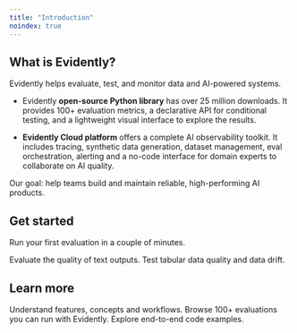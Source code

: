 ```yaml
---
title: "Introduction"
noindex: true
---
```


## What is Evidently?

Evidently helps evaluate, test, and monitor data and AI-powered systems.

* Evidently **open-source Python library** has over 25 million downloads. It provides 100+ evaluation metrics, a declarative API for conditional testing, and a lightweight visual interface to explore the results.

* **Evidently Cloud platform** offers a complete AI observability toolkit. It includes tracing, synthetic data generation, dataset management, eval orchestration, alerting and a no-code interface for domain experts to collaborate on AI quality.

Our goal: help teams build and maintain reliable, high-performing AI products.

## Get started

Run your first evaluation in a couple of minutes.

<CardGroup cols={2}>
  <Card title="LLM quickstart" icon="comment-text" href="/quickstart_llm">
    Evaluate the quality of text outputs.
  </Card>

  <Card title="ML quickstart" icon="table" href="/quickstart_ml">
    Test tabular data quality and data drift.
  </Card>
</CardGroup>

## Learn more

<CardGroup cols={3}>
  <Card title="Core concepts" icon="book" href="/overview">
    Understand features, concepts and workflows.
  </Card>

  <Card title="Metrics" icon="chart-simple" href="/metrics">
    Browse 100+ evaluations you can run with Evidently.
  </Card>

  <Card title="Cookbook" icon="code" href="/examples">
    Explore end-to-end code examples.
  </Card>
</CardGroup>